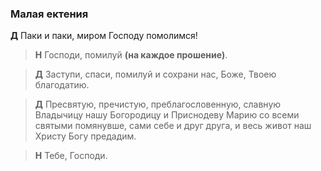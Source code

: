 <span id="sugubaja" />

### Малая ектения

**Д** Паки и паки, миром Господу помолимся!

> **Н** Господи, помилуй **(на каждое прошение)**.

> **Д** Заступи, спаси, помилуй и сохрани нас, Боже, Твоею благодатию.

> **Д** Пресвятую, пречистую, преблагословенную, славную Владычицу нашу Богородицу и Приснодеву Марию со всеми святыми помянувше, сами себе и друг друга, и весь живот наш Христу Богу предадим.

> **Н** Тебе, Господи.

